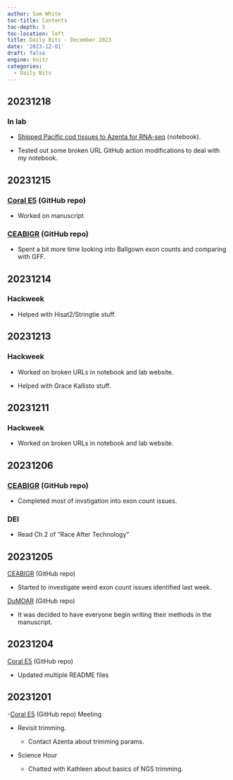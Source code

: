 ```yaml
---
author: Sam White
toc-title: Contents
toc-depth: 5
toc-location: left
title: Daily Bits - December 2023
date: '2023-12-01'
draft: false
engine: knitr
categories: 
  - Daily Bits
---
```


## 20231218

### In lab

- [Shipped Pacific cod tissues to Azenta for RNA-seq](https://robertslab.github.io/sams-notebook/posts/2023/2023-12-18-Samples-Submitted---Gadus-macrocephalus-liver-tissues-to-Azenta-for-RNA-seq/) (notebook).

- Tested out some broken URL GitHub action modifications to deal with my notebook.

## 20231215

### [Coral E5](https://github.com/urol-e5/deep-dive) (GitHub repo)

- Worked on manuscript

### [CEABIGR](https://github.com/sr320/ceabigr) (GitHub repo)

- Spent a bit more time looking into Ballgown exon counts and comparing with GFF.

## 20231214

### Hackweek

- Helped with Hisat2/Stringtie stuff.

## 20231213

### Hackweek

- Worked on broken URLs in notebook and lab website.

- Helped with Grace Kallisto stuff.

## 20231211

### Hackweek

- Worked on broken URLs in notebook and lab website.

## 20231206

### [CEABIGR](https://github.com/sr320/ceabigr) (GitHub repo)

- Completed most of invstigation into exon count issues.

### DEI

- Read Ch.2 of "Race After Technology"


## 20231205

[CEABIGR](https://github.com/sr320/ceabigr) (GitHub repo)

  - Started to investigate weird exon count issues identified last week.

[DuMOAR](https://github.com/laurahspencer/DuMOAR) (GitHub repo)

- It was decided to have everyone begin writing their methods in the manuscript.

## 20231204

[Coral E5](https://github.com/urol-e5/deep-dive) (GitHub repo)

 - Updated multiple README files

## 20231201

-[Coral E5](https://github.com/urol-e5/deep-dive) (GitHub repo) Meeting

  - Revisit trimming.
  
    - Contact Azenta about trimming params.

- Science Hour

  - Chatted with Kathleen about basics of NGS trimming.